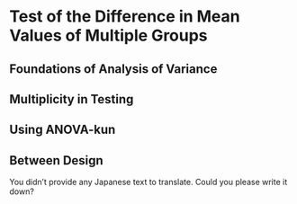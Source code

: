 # Test of the Difference in Mean Values of Multiple Groups

## Foundations of Analysis of Variance
## Multiplicity in Testing
## Using ANOVA-kun
## Between Design
You didn't provide any Japanese text to translate. Could you please write it down?

